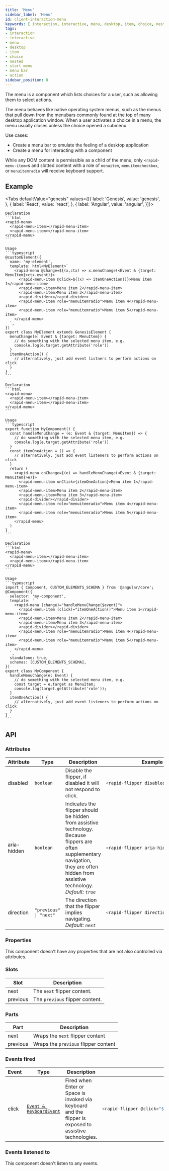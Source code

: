 ```yaml
---
title: 'Menu'
sidebar_label: 'Menu'
id: client-interaction-menu
keywords: [ interaction, interactive, menu, desktop, item, choice, nested, start menu, menu bar, action ]
tags:
- interaction
- interactive
- menu
- desktop
- item
- choice
- nested
- start menu
- menu bar
- action
sidebar_position: 8
---
```



The menu is a component which lists choices for a user, such as allowing them to select actions.

The menu behaves like native operating system menus, such as the menus that pull down from the menubars commonly found at the top of many desktop application window. When a user activates a choice in a menu, the menu usually closes unless the choice opened a submenu.

Use cases:
* Create a menu bar to emulate the feeling of a desktop application
* Create a menu for interacting with a component

While any DOM content is permissible as a child of the menu, only `<rapid-menu-item>`s and slotted content with a role of `menuitem`, `menuitemcheckbox`, or `menuitemradio` will receive keyboard support.

## Example
<MenuDemo />

<Tabs defaultValue="genesis" values={[{ label: 'Genesis', value: 'genesis', }, { label: 'React', value: 'react', }, { label: 'Angular', value: 'angular', }]}>

  <TabItem value="genesis">

    Declaration
    ```html
    <rapid-menu>
      <rapid-menu-item></rapid-menu-item>
      <rapid-menu-item></rapid-menu-item>
    </rapid-menu>
    ```

    Usage
    ```typescript
    @customElement({
      name: 'my-element',
      template: html<MyElement>`
        <rapid-menu @change=${(x,ctx) => x.menuChange(<Event & {target: MenuItem}>ctx.event)}>
          <rapid-menu-item @click=${(x) => itemOneAction()}>Menu item 1</rapid-menu-item>
          <rapid-menu-item>Menu item 2</rapid-menu-item>
          <rapid-menu-item>Menu item 3</rapid-menu-item>
          <rapid-divider></rapid-divider>
          <rapid-menu-item role="menuitemradio">Menu item 4</rapid-menu-item>
          <rapid-menu-item role="menuitemradio">Menu item 5</rapid-menu-item>
        </rapid-menu>
      `,
    })
    export class MyElement extends GenesisElement {
      menuChange(e: Event & {target: MenuItem}) {
        // do something with the selected menu item, e.g.
        console.log(e.target.getAttribute('role'))
      }
      itemOneAction() {
        // alternatively, just add event listners to perform actions on click
      }
    }
    ```

  </TabItem>
  <TabItem value="react">

    Declaration
    ```html
    <rapid-menu>
      <rapid-menu-item></rapid-menu-item>
      <rapid-menu-item></rapid-menu-item>
    </rapid-menu>
    ```

    Usage
    ```typescript
    export function MyComponent() {
      const handleMenuChange = (e: Event & {target: MenuItem}) => {
        // do something with the selected menu item, e.g.
        console.log(e.target.getAttribute('role'))
      }
      const itemOneAction = () => {
        // alternatively, just add event listeners to perform actions on click
      }
      return (
        <rapid-menu onChange={(e) => handleMenuChange(<Event & {target: MenuItem}>e)}>
          <rapid-menu-item onClick={itemOneAction}>Menu item 1</rapid-menu-item>
          <rapid-menu-item>Menu item 2</rapid-menu-item>
          <rapid-menu-item>Menu item 3</rapid-menu-item>
          <rapid-divider></rapid-divider>
          <rapid-menu-item role="menuitemradio">Menu item 4</rapid-menu-item>
          <rapid-menu-item role="menuitemradio">Menu item 5</rapid-menu-item>
        </rapid-menu>
      )
    }
    ```
  </TabItem>
  <TabItem value="angular">

    Declaration
    ```html
    <rapid-menu>
      <rapid-menu-item></rapid-menu-item>
      <rapid-menu-item></rapid-menu-item>
    </rapid-menu>
    ```

    Usage
    ```typescript
    import { Component, CUSTOM_ELEMENTS_SCHEMA } from '@angular/core';
    @Component({
      selector: 'my-component',
      template: `
        <rapid-menu (change)="handleMenuChange($event)">
          <rapid-menu-item (click)="itemOneAction()">Menu item 1</rapid-menu-item>
          <rapid-menu-item>Menu item 2</rapid-menu-item>
          <rapid-menu-item>Menu item 3</rapid-menu-item>
          <rapid-divider></rapid-divider>
          <rapid-menu-item role="menuitemradio">Menu item 4</rapid-menu-item>
          <rapid-menu-item role="menuitemradio">Menu item 5</rapid-menu-item>
        </rapid-menu>
      `,
      standalone: true,
      schemas: [CUSTOM_ELEMENTS_SCHEMA],
    })
    export class MyComponent {
      handleMenuChange(e: Event) {
        // do something with the selected menu item, e.g.
        const target = e.target as MenuItem;
        console.log(target.getAttribute('role'));
      }
      itemOneAction() {
        // alternatively, just add event listeners to perform actions on click
      }
    }
    ```
  </TabItem>
</Tabs>


## API

### Attributes

<table>
    <thead>
        <tr>
            <th>Attribute</th>
            <th>Type</th>
            <th>Description</th>
            <th>Example</th>
        </tr>
    </thead>
    <tbody>
        <tr>
            <td>disabled</td>
            <td><code>boolean</code></td>
            <td>Disable the flipper, if disabled it will not respond to click.</td>
<td>

```typescript
<rapid-flipper disabled>
```

</td>
        </tr>
        <tr>
            <td>aria-hidden</td>
            <td><code>boolean</code></td>
            <td>Indicates the flipper should be hidden from assistive technology. Because flippers are often supplementary navigation, they are often hidden from assistive technology. <em>Default: <code>true</code></em></td>
<td>

```typescript
<rapid-flipper aria-hidden="false">
```

</td>
        </tr>
        <tr>
            <td>direction</td>
            <td><code>"previous" | "next"</code></td>
            <td>The direction that the flipper implies navigating. <em>Default: <code>next</code></em></td>
<td>

```typescript
<rapid-flipper direction="previous">
```

</td>
        </tr>
    </tbody>
</table>

### Properties

This component doesn't have any properties that are not also controlled via attributes.

### Slots

|Slot|Description|
|---|---|
|next|The `next` flipper content.|
|previous|The `previous` flipper content.|

### Parts

| Part | Description |
| --- | --- |
|next|Wraps the `next` flipper content|
|previous|Wraps the `previous` flipper content|

### Events fired

<table>
    <thead>
        <tr>
            <th>Event</th>
            <th>Type</th>
            <th>Description</th>
            <th>Example</th>
        </tr>
    </thead>
    <tbody>
        <tr>
            <td>click</td>
            <td><code><a href="https://developer.mozilla.org/en-US/docs/Web/API/KeyboardEvent">Event & KeyboardEvent</a></code></td>
            <td>Fired when Enter or Space is invoked via keyboard and the flipper is exposed to assistive technologies.</td>
<td>

```typescript
<rapid-flipper @click="${(x,ctx) => x.onFlipperClick(ctx.event)}">
```

</td>
        </tr>
    </tbody>
</table>

### Events listened to

This component doesn't listen to any events.
